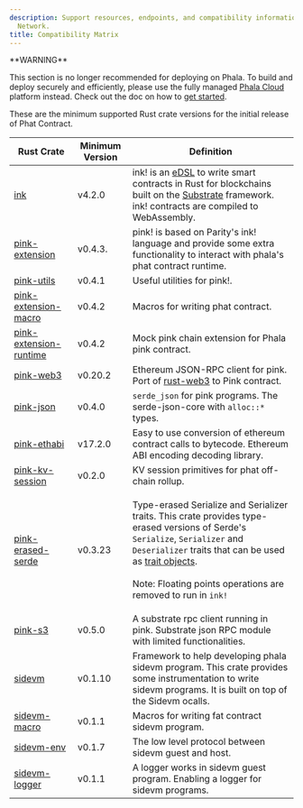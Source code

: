 ```yaml
---
description: Support resources, endpoints, and compatibility information for Phala
  Network.
title: Compatibility Matrix
---
```



<Note type="danger">
**WARNING**

This section is no longer recommended for deploying on Phala. To build and deploy securely and efficiently, please use the fully managed [Phala Cloud](https://cloud.phala.network) platform instead. Check out the doc on how to [get started](/phala-cloud/getting-started/getting-started).
</Note>

These are the minimum supported Rust crate versions for the initial release of Phat Contract.

| Rust Crate                                                                                     | Minimum Version | Definition                                                                                                                                                                                                                                                                                                                                                                                    |
| ---------------------------------------------------------------------------------------------- | --------------- | --------------------------------------------------------------------------------------------------------------------------------------------------------------------------------------------------------------------------------------------------------------------------------------------------------------------------------------------------------------------------------------------- |
| [ink](https://docs.rs/ink/4.2.0/ink/index.html)                                                | v4.2.0          | ink! is an [eDSL](https://wiki.haskell.org/Embedded_domain_specific_language) to write smart contracts in Rust for blockchains built on the [Substrate](https://github.com/paritytech/substrate) framework. ink! contracts are compiled to WebAssembly.                                                                                                                                       |
| [pink-extension](https://docs.rs/pink-extension/0.4.3/pink_extension/)                         | v0.4.3.         | pink! is based on Parity's ink! language and provide some extra functionality to interact with phala's phat contract runtime.                                                                                                                                                                                                                                                                 |
| [pink-utils](https://docs.rs/pink-utils/0.4.1/pink_utils/)                                     | v0.4.1          | Useful utilities for pink!.                                                                                                                                                                                                                                                                                                                                                                   |
| [pink-extension-macro](https://docs.rs/pink-extension-macro/0.4.2/pink_extension_macro/)       | v0.4.2          | Macros for writing phat contract.                                                                                                                                                                                                                                                                                                                                                             |
| [pink-extension-runtime](https://docs.rs/pink-extension-runtime/0.4.2/pink_extension_runtime/) | v0.4.2          | Mock pink chain extension for Phala pink contract.                                                                                                                                                                                                                                                                                                                                            |
| [pink-web3](https://docs.rs/pink-web3/0.20.2/pink_web3/)                                       | v0.20.2         | Ethereum JSON-RPC client for pink. Port of [rust-web3](https://github.com/tomusdrw/rust-web3) to Pink contract.                                                                                                                                                                                                                                                                               |
| [pink-json](https://docs.rs/pink-json/0.4.0/pink_json/)                                        | v0.4.0          | `serde_json` for pink programs. The serde-json-core with `alloc::*` types.                                                                                                                                                                                                                                                                                                                    |
| [pink-ethabi](https://docs.rs/pink-ethabi/17.2.0/pink_ethabi/)                                 | v17.2.0         | Easy to use conversion of ethereum contract calls to bytecode. Ethereum ABI encoding decoding library.                                                                                                                                                                                                                                                                                        |
| [pink-kv-session](https://docs.rs/pink-kv-session/0.2.0/pink_kv_session/)                      | v0.2.0          | KV session primitives for phat off-chain rollup.                                                                                                                                                                                                                                                                                                                                              |
| [pink-erased-serde](https://docs.rs/pink-erased-serde/0.3.23/pink_erased_serde/)               | v0.3.23         | <p>Type-erased Serialize and Serializer traits. This crate provides type-erased versions of Serde's <code>Serialize</code>, <code>Serializer</code> and <code>Deserializer</code> traits that can be used as <a href="https://doc.rust-lang.org/book/first-edition/trait-objects.html">trait objects</a>.<br /><br />Note: Floating points operations are removed to run in <code>ink!</code></p> |
| [pink-s3](https://docs.rs/pink-subrpc/0.4.2/pink_subrpc/)                                      | v0.5.0          | A substrate rpc client running in pink. Substrate json RPC module with limited functionalities.                                                                                                                                                                                                                                                                                               |
| [sidevm](https://docs.rs/sidevm/0.1.10/sidevm/)                                                | v0.1.10         | Framework to help developing phala sidevm program. This crate provides some instrumentation to write sidevm programs. It is built on top of the Sidevm ocalls.                                                                                                                                                                                                                                |
| [sidevm-macro](https://docs.rs/sidevm-macro/0.1.1/sidevm_macro/)                               | v0.1.1          | Macros for writing fat contract sidevm program.                                                                                                                                                                                                                                                                                                                                               |
| [sidevm-env](https://docs.rs/sidevm-env/0.1.7/sidevm_env/)                                     | v0.1.7          | The low level protocol between sidevm guest and host.                                                                                                                                                                                                                                                                                                                                         |
| [sidevm-logger](https://docs.rs/sidevm-logger/0.1.1/sidevm_logger/)                            | v0.1.1          | A logger works in sidevm guest program. Enabling a logger for sidevm programs.                                                                                                                                                                                                                                                                                                                |
